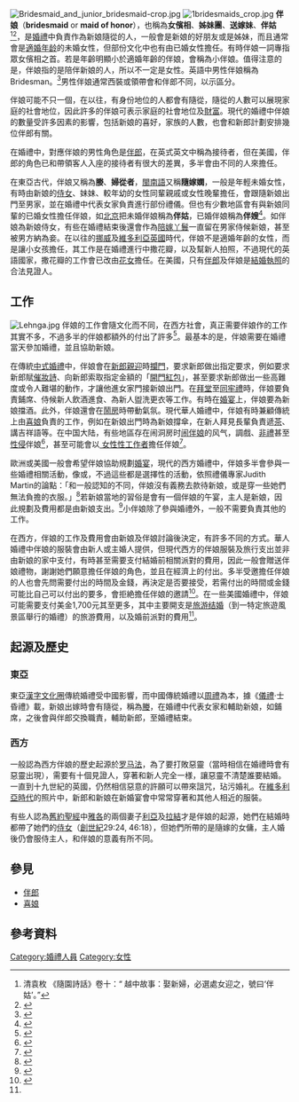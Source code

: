 [[File:Bridesmaid_and_junior_bridesmaid-crop.jpg|thumb]]
[[Image:1bridesmaids_crop.jpg|thumb]]
'''伴娘'''（'''bridesmaid''' or '''maid of honor'''），也稱為'''女儐相'''、'''姊妹團'''、'''送嫁妹'''、'''伴姑'''<ref>清袁枚 《隨園詩話》卷十：“ 越中故事：娶新婦，必選處女迎之，號曰‘伴姑’。”</ref><ref name="台州">{{Cite web |url=http://big5.china.com.cn/aboutchina/zhuanti/09dfgl/2009-03/11/content_17425127.htm |title=台州結婚習俗，你知多少？ |accessdate=2016-07-24 |author= |date=2015-10-31 |work= |publisher=阿圖姆 |language=Zh-hant |archive-date=2016-08-10 |archive-url=https://web.archive.org/web/20160810092031/http://big5.china.com.cn/aboutchina/zhuanti/09dfgl/2009-03/11/content_17425127.htm |dead-url=no }}</ref>，是[[婚禮|婚禮]]中負責作為新娘隨從的人，一般會是新娘的好朋友或是姊妹，而且通常會是[[適婚年龄|適婚年龄]]的未婚女性，但部份文化中也有由已婚女性擔任。有時伴娘一詞專指眾女儐相之首。若是年齡明顯小於適婚年齡的伴娘，會稱為小伴娘。值得注意的是，伴娘指的是陪伴新娘的人，所以不一定是女性。英語中男性伴娘稱為Bridesman。<ref name="bridesman">{{Cite web |url=https://en.wiktionary.org/wiki/bridesman#English |title=bridesman - Wikitionary |access-date=2021-11-10 |archive-date=2021-11-10 |archive-url=https://web.archive.org/web/20211110094202/https://en.wiktionary.org/wiki/bridesman#English |dead-url=no }}</ref>男性伴娘通常西裝或領帶會和伴郎不同，以示區分。

伴娘可能不只一個，在以往，有身份地位的人都會有隨從，隨從的人數可以展現家庭的社會地位，因此許多的伴娘可表示家庭的社會地位及[[炫耀性消費|財富]]。現代的婚禮中伴娘的數量受許多因素的影響，包括新娘的喜好，家族的人數，也會和新郎計劃安排幾位伴郎有關。

在婚禮中，對應伴娘的男性角色是[[伴郎|伴郎]]，在英式英文中稱為接待者，但在美國，伴郎的角色已和帶領客人入座的接待者有很大的差異，多半會由不同的人來擔任。

在東亞古代，伴娘又稱為'''媵'''、'''婦從者'''，[[閩南語|閩南語]]又稱'''隨嫁嫻'''，一般是年輕未婚女性，有時由新娘的[[侍女|侍女]]、妹妹、較年幼的女性同輩親戚或女性晚輩擔任，會跟隨新娘出門至男家，並在婚禮中代表女家負責進行部份禮儀。但也有少數地區會有與新娘同輩的已婚女性擔任伴娘，如[[北京|北京]]把未婚伴娘稱為'''伴姑'''，已婚伴娘稱為'''伴嫂'''<ref name="舊京">{{Cite web |url=http://big5.china.com.cn/aboutchina/zhuanti/09dfgl/2009-03/11/content_17425127.htm |title=舊京婚俗 |accessdate=2016-07-24 |author=責任編輯: 蘇向東 |date=2009-03-11 |work= |publisher=中國網 |language=Zh-hant |archive-date=2016-08-10 |archive-url=https://web.archive.org/web/20160810092031/http://big5.china.com.cn/aboutchina/zhuanti/09dfgl/2009-03/11/content_17425127.htm |dead-url=no }}</ref>。如伴娘為新娘侍女，有些在婚禮結束後還會作為[[陪嫁丫鬟|陪嫁丫鬟]]一直留在男家侍候新娘，甚至被男方納為妾。在以往的[[挪威|挪威]]及[[維多利亞英國|維多利亞英國]]時代，伴娘不是適婚年齡的女性，而是讓小女孩擔任，其工作是在婚禮進行中撒花瓣，以及幫新人拍照，不過現代的英語國家，撒花瓣的工作會已改由[[花女|花女]]擔任。在美國，只有[[伴郎|伴郎]]及伴娘是[[結婚執照|結婚執照]]的合法見證人。

==工作==
[[File:Lehnga.jpg|thumb]]
伴娘的工作會隨文化而不同，在西方社會，真正需要伴娘作的工作其實不多，不過多半的伴娘都額外的付出了許多<ref name="isbn0-393-05874-3 pg 383">{{cite book|author=Martin, Judith|others=Kamen, Gloria|title=Miss Manners' Guide to Excruciatingly Correct Behavior, Freshly Updated|url=https://archive.org/details/missmannersguide0000mart_n3x0|publisher=W. W. Norton & Company|location=New York|year=2005|pages=[https://archive.org/details/missmannersguide0000mart_n3x0/page/383 383]|quote=[I]n polite society...the bridesmaids' only duties are to make a special fuss over the bride by gathering around her at the wedding and, in the weeks before, by pretending to be interested in all the wedding details.  It is also nice, but not obligatory, for them to plan a girlishly informal gathering—a luncheon or shower—for her beforehand.|isbn=0-393-05874-3}}</ref>。最基本的是，伴娘需要在婚禮當天參加婚禮，並且協助新娘。

在傳統[[中式婚禮|中式婚禮]]中，伴娘會在[[新郎|新郎]][[親迎|親迎]]時[[攔門|攔門]]，要求新郎做出指定要求，例如要求新郎賦[[催妝詩|催妝詩]]、向新郎索取指定金額的「[[開門紅包|開門紅包]]」，甚至要求新郎做出一些高難度或令人難堪的動作，才讓他進女家門接新娘出門。在[[拜堂|拜堂]]至[[同牢禮|同牢禮]]時，伴娘要負責鋪席、侍候新人飲酒進食、為新人盥洗更衣等工作。有時在[[婚宴|婚宴]]上，伴娘要為新娘擋酒。此外，伴娘還會在[[鬧房|鬧房]]時帶動氣氛。現代華人婚禮中，伴娘有時兼顧傳統上由[[喜娘|喜娘]]負責的工作，例如在新娘出門時為新娘撐傘，在新人拜見長輩負責遞[[茶|茶]]、講吉祥語等。在中国大陆，有些地區存在闹洞房时[[闹伴娘|闹伴娘]]的风气，調戲、[[非禮|非禮]]甚至[[性侵|性侵]]伴娘<ref name="a1">{{Cite web|url=http://www.cpd.com.cn/gb/jcwz/2006-06/13/content_614921.htm|title=河南婚俗第一案 被辱伴娘向陋习宣战|accessdate=2016-04-03|author=作者：唐河|date=|work=|publisher=中国警察网，摘自2006年第10期《打工》|language=Zh-hans|deadurl=yes|archiveurl=https://web.archive.org/web/20160401070958/http://www.cpd.com.cn/gb/jcwz/2006-06/13/content_614921.htm|archivedate=2016-04-01}}</ref>，甚至可能會以[[性工作者|
女性性工作者]]擔任伴娘<ref name="a2">{{Cite web |url=http://news.qq.com/a/20050916/000765.htm |title=“小姐当伴娘”让谁蒙羞？ |accessdate=2016-04-03 |author=何勇海 |date=2005-09-16 |work= |publisher=腾讯网，来源：沈阳今报 |language=Zh-hans |archive-date=2007-03-07 |archive-url=https://web.archive.org/web/20070307100219/http://news.qq.com/a/20050916/000765.htm |dead-url=no }}</ref>。

歐洲或美國一般會希望伴娘協助規劃[[婚宴|婚宴]]，現代的西方婚禮中，伴娘多半會參與一些婚禮相關活動，像{{link-en|新娘婚前派對|bridal shower}}或{{link-en|單身女郎派對|bachelorette party}}，不過這些都是選擇性的活動，依照禮儀專家Judith Martin的論點：「和一般認知的不同，伴娘沒有義務去款待新娘，或是穿一些她們無法負擔的衣服。」<ref name="isbn0-609-60431-7">{{cite book|author=Martin, Judith|title=Miss Manners on weddings|url=https://archive.org/details/missmannersonwed00mart|publisher=Crown Publishers|location=New York|year=1999|pages=[https://archive.org/details/missmannersonwed00mart/page/136 136]–137|isbn=0-609-60431-7|oclc=|doi=}}</ref>若新娘當地的習俗是會有一個伴娘的午宴，主人是新娘，因此規劃及費用都是由新娘支出。<ref name="1922 Post">{{cite book|author=Post, Emily|title=Etiquette in Society, in Business, in Politics and at Home'|url=https://archive.org/details/etiquetteinsoci00postgoog|publisher= Funk & Wagnalls Company|year=1922|pages=[https://archive.org/details/etiquetteinsoci00postgoog/page/n383 335]–337}}</ref>小伴娘除了參與婚禮外，一般不需要負責其他的工作。

在西方，伴娘的工作及費用會由新娘及伴娘討論後決定，有許多不同的方式。華人婚禮中伴娘的服裝會由新人或主婚人提供，但現代西方的伴娘服裝及旅行支出並非由新娘的家中支付，有時甚至需要支付結婚前相關派對的費用，因此一般會贈送伴娘禮物，謝謝她們願意擔任伴娘的角色，並且在經濟上的付出。多半受邀擔任伴娘的人也會先問需要付出的時間及金錢，再決定是否要接受，若需付出的時間或金錢可能比自己可以付出的要多，會拒絶擔任伴娘的邀請<ref name=Steinberg>{{cite news|last1=Steinberg|first1=Stephanie|title=How much does it cost to be a bridesmaid?|url=http://www.cnn.com/2011/LIVING/06/28/bridesmaids.cost/|publisher=CNN|date=28 June 2011|accessdate=2015-02-06|archive-date=2015-02-06|archive-url=https://web.archive.org/web/20150206072745/http://www.cnn.com/2011/LIVING/06/28/bridesmaids.cost/|dead-url=no}}</ref>。在一些美國婚禮中，伴娘可能需要支付美金1,700元其至更多，其中主要開支是[[旅游结婚|旅游结婚]]（到一特定旅遊風景區舉行的婚禮）的旅游費用，以及婚前派對的費用<ref name=Steinberg/>。

==起源及歷史==
===東亞===
東亞[[漢字文化圈|漢字文化圈]]傳統婚禮受中國影響，而中國傳統婚禮以[[周禮|周禮]]為本，據《[[儀禮|儀禮]]·士昏禮》載，新娘出嫁時會有隨從，稱為[[媵|媵]]，在婚禮中代表女家和輔助新娘，如鋪席，之後會與伴郎交換職責，輔助新郎，至婚禮結束。
===西方===
一般認為西方伴娘的歷史起源於[[罗马法|罗马法]]，為了要打敗惡靈（當時相信在婚禮時會有惡靈出現），需要有十個見證人，穿著和新人完全一様，讓惡靈不清楚誰要結婚。一直到十九世紀的英國，仍然相信惡意的許願可以帶來詛咒，玷污婚礼。在[[維多利亞時代|維多利亞時代]]的照片中，新郎和新娘在新婚宴會中常常穿著和其他人相近的服裝{{fact|date=2013-02February 2013}}。

有些人認為[[舊約聖經|舊約聖經]]中[[雅各_(舊約聖經)|雅各]]的兩個妻子[[利亞|利亞]]及[[拉結|拉結]]才是伴娘的起源，她們在結婚時都帶了她們的[[侍女|侍女]]（[[創世紀|創世紀]]29:24, 46:18），但她們所帶的是隨嫁的女傭，主人婚後仍會服侍主人，和伴娘的意義有所不同。

==參見==
*[[伴郎|伴郎]]
*[[喜娘|喜娘]]
==參考資料==

{{Reflist|2}}

[[Category:婚禮人員|Category:婚禮人員]]
[[Category:女性|Category:女性]]
